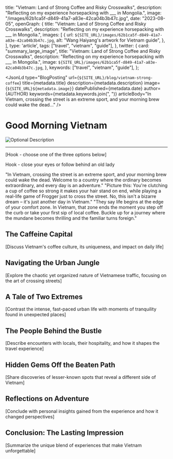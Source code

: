 
  title: "Vietnam: Land of Strong Coffee and Risky Crosswalks",
  description: "Reflecting on my experience horsepacking with ___ in Mongolia.",
  image: "/images/62b1ca5f-d849-41a7-a83e-42ca04b3b47c.jpg",
  date: "2023-08-05",
  openGraph: {
    title: "Vietnam: Land of Strong Coffee and Risky Crosswalks",
    description: "Reflecting on my experience horsepacking with ___ in Mongolia.",
    images: [
      {
        url: `${SITE_URL}/images/62b1ca5f-d849-41a7-a83e-42ca04b3b47c.jpg`,
        alt: "Wang Haiyang's artwork for Vietnam guide",
      },
    ],
    type: 'article',
    tags: ["travel", "vietnam", "guide"],
  },
  twitter: {
    card: "summary_large_image",
    title: "Vietnam: Land of Strong Coffee and Risky Crosswalks",
    description: "Reflecting on my experience horsepacking with ___ in Mongolia.",
    image: `${SITE_URL}/images/62b1ca5f-d849-41a7-a83e-42ca04b3b47c.jpg`,
  },
  keywords: ["travel", "vietnam", "guide"],
};

<JsonLd
type="BlogPosting"
url={`${SITE_URL}/blog/vietnam-strong-coffee`}
title={metadata.title}
description={metadata.description}
image={`${SITE_URL}${metadata.image}`}
datePublished={metadata.date}
author={AUTHOR}
keywords={metadata.keywords.join(", ")}
articleBody="In Vietnam, crossing the street is an extreme sport, and your morning brew could wake the dead..."
/>

# Good Morning Vietnam

![Optional Description](/images/62b1ca5f-d849-41a7-a83e-42ca04b3b47c.jpg)

---

[Hook - choose one of the three options below]

Hook - close your eyes or follow behind an old lady

"In Vietnam, crossing the street is an extreme sport, and your morning brew could wake the dead. Welcome to a country where the ordinary becomes extraordinary, and every day is an adventure."
"Picture this: You're clutching a cup of coffee so strong it makes your hair stand on end, while playing a real-life game of Frogger just to cross the street. No, this isn't a bizarre dream – it's just another day in Vietnam."
"They say life begins at the edge of your comfort zone. In Vietnam, that zone ends the moment you step off the curb or take your first sip of local coffee. Buckle up for a journey where the mundane becomes thrilling and the familiar turns foreign."

## The Caffeine Capital
[Discuss Vietnam's coffee culture, its uniqueness, and impact on daily life]

## Navigating the Urban Jungle
[Explore the chaotic yet organized nature of Vietnamese traffic, focusing on the art of crossing streets]

## A Tale of Two Extremes
[Contrast the intense, fast-paced urban life with moments of tranquility found in unexpected places]

## The People Behind the Bustle
[Describe encounters with locals, their hospitality, and how it shapes the travel experience]

## Hidden Gems Off the Beaten Path
[Share discoveries of lesser-known spots that reveal a different side of Vietnam]

## Reflections on Adventure
[Conclude with personal insights gained from the experience and how it changed perspectives]

## Conclusion: The Lasting Impression
[Summarize the unique blend of experiences that make Vietnam unforgettable]

